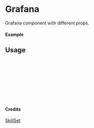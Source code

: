 
<Meta of={Grafana} title="SkillSet/Grafana" />

# Grafana

Grafana component with different props.

#### Example

<Canvas of={Grafana.Primary} />

## Usage

```ts
import { Grafana } from "yadl-ui";

const Example = () => {
  return (
      <Grafana />
  );
};

export default Example;
```

#### Credits
[SkillSet](https://skillicons.dev)
